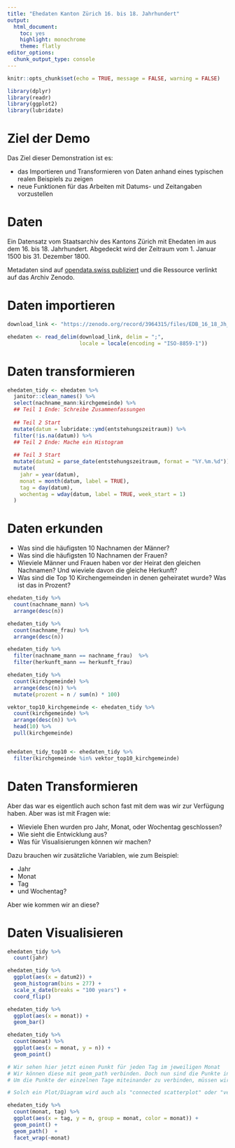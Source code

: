 ```yaml
---
title: "Ehedaten Kanton Zürich 16. bis 18. Jahrhundert"
output: 
  html_document: 
    toc: yes
    highlight: monochrome
    theme: flatly
editor_options: 
  chunk_output_type: console
---
```


```r
knitr::opts_chunk$set(echo = TRUE, message = FALSE, warning = FALSE)
```

```r

library(dplyr)
library(readr)
library(ggplot2)
library(lubridate)

```

# Ziel der Demo 

Das Ziel dieser Demonstration ist es:

- das Importieren und Transformieren von Daten anhand eines typischen realen Beispiels zu zeigen
- neue Funktionen für das Arbeiten mit Datums- und Zeitangaben vorzustellen

# Daten

Ein Datensatz vom Staatsarchiv des Kantons Zürich mit Ehedaten im aus dem 16. bis 18. Jahrhundert. Abgedeckt wird der Zeitraum vom 1. Januar 1500 bis 31. Dezember 1800. 

Metadaten sind auf [opendata.swiss publiziert](https://opendata.swiss/de/dataset/ehedaten-kanton-zurich-16-bis-18-jahrhundert) und die Ressource verlinkt auf das Archiv Zenodo. 

# Daten importieren

```r

download_link <- "https://zenodo.org/record/3964315/files/EDB_16_18_Jh_Stand_2020_07_22.CSV?download=1"

ehedaten <- read_delim(download_link, delim = ";",
                       locale = locale(encoding = "ISO-8859-1")) 

```

# Daten transformieren

```r

ehedaten_tidy <- ehedaten %>% 
  janitor::clean_names() %>% 
  select(nachname_mann:kirchgemeinde) %>% 
  ## Teil 1 Ende: Schreibe Zusammenfassungen
  
  ## Teil 2 Start
  mutate(datum = lubridate::ymd(entstehungszeitraum)) %>% 
  filter(!is.na(datum)) %>% 
  ## Teil 2 Ende: Mache ein Histogram
  
  ## Teil 3 Start 
  mutate(datum2 = parse_date(entstehungszeitraum, format = "%Y.%m.%d")) %>% 
  mutate(
    jahr = year(datum),
    monat = month(datum, label = TRUE),
    tag = day(datum),
    wochentag = wday(datum, label = TRUE, week_start = 1)
  )

```

# Daten erkunden

- Was sind die häufigsten 10 Nachnamen der Männer?
- Was sind die häufigsten 10 Nachnamen der Frauen?
- Wieviele Männer und Frauen haben vor der Heirat den gleichen Nachnamen? Und wieviele davon die gleiche Herkunft?
- Was sind die Top 10 Kirchengemeinden in denen geheiratet wurde? Was ist das in Prozent?

```r

ehedaten_tidy %>% 
  count(nachname_mann) %>% 
  arrange(desc(n))

ehedaten_tidy %>% 
  count(nachname_frau) %>% 
  arrange(desc(n))

ehedaten_tidy %>% 
  filter(nachname_mann == nachname_frau)  %>% 
  filter(herkunft_mann == herkunft_frau)

ehedaten_tidy %>% 
  count(kirchgemeinde) %>% 
  arrange(desc(n)) %>% 
  mutate(prozent = n / sum(n) * 100)

vektor_top10_kirchgemeinde <- ehedaten_tidy %>% 
  count(kirchgemeinde) %>% 
  arrange(desc(n)) %>% 
  head(10) %>% 
  pull(kirchgemeinde)


ehedaten_tidy_top10 <- ehedaten_tidy %>% 
  filter(kirchgemeinde %in% vektor_top10_kirchgemeinde)


```


# Daten Transformieren

Aber das war es eigentlich auch schon fast mit dem was wir zur Verfügung haben. Aber was ist mit Fragen wie:

- Wieviele Ehen wurden pro Jahr, Monat, oder Wochentag geschlossen?
- Wie sieht die Entwicklung aus?
- Was für Visualisierungen können wir machen?

Dazu brauchen wir zusätzliche Variablen, wie zum Beispiel:

- Jahr
- Monat 
- Tag 
- und Wochentag?

Aber wie kommen wir an diese?

# Daten Visualisieren

```r

ehedaten_tidy %>% 
  count(jahr) 

ehedaten_tidy %>% 
  ggplot(aes(x = datum2)) +
  geom_histogram(bins = 277) +
  scale_x_date(breaks = "100 years") +
  coord_flip()

ehedaten_tidy %>% 
  ggplot(aes(x = monat)) +
  geom_bar()

ehedaten_tidy %>% 
  count(monat) %>% 
  ggplot(aes(x = monat, y = n)) +
  geom_point()

# Wir sehen hier jetzt einen Punkt für jeden Tag im jeweiligen Monat
# Wir können diese mit geom_path verbinden. Doch nun sind die Punkte innerhalb des Monats miteinander verbunden.
# Um die Punkte der einzelnen Tage miteinander zu verbinden, müssen wir den visuellen Eigenschaften ein zusätzliches Argument"group" geben, um die Gruppe der zu verbindenden Daten zu definieren.

# Solch ein Plot/Diagram wird auch als "connected scatterplot" oder "verbundenes Streudiagramm" bezeichnet

ehedaten_tidy %>% 
  count(monat, tag) %>% 
  ggplot(aes(x = tag, y = n, group = monat, color = monat)) +
  geom_point() +
  geom_path()  +
  facet_wrap(~monat)

```


